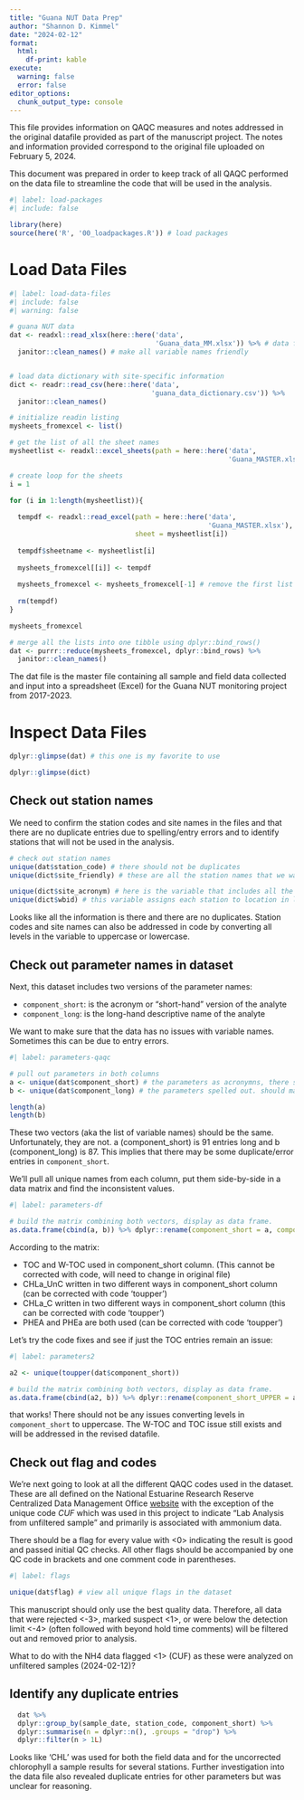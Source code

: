 ```yaml
---
title: "Guana NUT Data Prep"
author: "Shannon D. Kimmel"
date: "2024-02-12"
format: 
  html:
    df-print: kable
execute: 
  warning: false
  error: false    
editor_options: 
  chunk_output_type: console
---
```


This file provides information on QAQC measures and notes addressed in the original datafile provided as part of the manuscript project. The notes and information provided correspond to the original file uploaded on February 5, 2024.

This document was prepared in order to keep track of all QAQC performed on the data file to streamline the code that will be used in the analysis.

```r
#| label: load-packages
#| include: false

library(here)
source(here('R', '00_loadpackages.R')) # load packages

```

# Load Data Files

```r
#| label: load-data-files
#| include: false
#| warning: false

# guana NUT data
dat <- readxl::read_xlsx(here::here('data', 
                                    'Guana_data_MM.xlsx')) %>% # data from MM on 2024-02-26
  janitor::clean_names() # make all variable names friendly


# load data dictionary with site-specific information
dict <- readr::read_csv(here::here('data', 
                                   'guana_data_dictionary.csv')) %>%
  janitor::clean_names()

```

```r


# initialize readin listing
mysheets_fromexcel <- list()

# get the list of all the sheet names
mysheetlist <- readxl::excel_sheets(path = here::here('data', 
                                                      'Guana_MASTER.xlsx'))

# create loop for the sheets
i = 1

for (i in 1:length(mysheetlist)){
  
  tempdf <- readxl::read_excel(path = here::here('data', 
                                                 'Guana_MASTER.xlsx'), 
                               sheet = mysheetlist[i])
  
  tempdf$sheetname <- mysheetlist[i]
  
  mysheets_fromexcel[[i]] <- tempdf 
  
  mysheets_fromexcel <- mysheets_fromexcel[-1] # remove the first list object as it is the data dictionary
  
  rm(tempdf)
}

mysheets_fromexcel

# merge all the lists into one tibble using dplyr::bind_rows()
dat <- purrr::reduce(mysheets_fromexcel, dplyr::bind_rows) %>% 
  janitor::clean_names()

```

The dat file is the master file containing all sample and field data collected and input into a spreadsheet (Excel) for the Guana NUT monitoring project from 2017-2023.

# Inspect Data Files

```r
dplyr::glimpse(dat) # this one is my favorite to use

dplyr::glimpse(dict)

```

## Check out station names

We need to confirm the station codes and site names in the files and that there are no duplicate entries due to spelling/entry errors and to identify stations that will not be used in the analysis.

```r
# check out station names
unique(dat$station_code) # there should not be duplicates
unique(dict$site_friendly) # these are all the station names that we want to use in analysis

unique(dict$site_acronym) # here is the variable that includes all the nice acronymns for plotting
unique(dict$wbid) # this variable assigns each station to location in lake versus river

```

Looks like all the information is there and there are no duplicates. Station codes and site names can also be addressed in code by converting all levels in the variable to uppercase or lowercase.

## Check out parameter names in dataset 

Next, this dataset includes two versions of the parameter names:

-   `component_short`: is the acronym or "short-hand" version of the analyte
-   `component_long`: is the long-hand descriptive name of the analyte

We want to make sure that the data has no issues with variable names. Sometimes this can be due to entry errors. 

```r
#| label: parameters-qaqc

# pull out parameters in both columns
a <- unique(dat$component_short) # the parameters as acronymns, there should be no duplicates
b <- unique(dat$component_long) # the parameters spelled out. should match same number as previous

length(a)
length(b)
```

These two vectors (aka the list of variable names) should be the same. Unfortunately, they are not. a (component_short) is 91 entries long and b (component_long) is 87. This implies that there may be some duplicate/error entries in `component_short`. 

We'll pull all unique names from each column, put them side-by-side in a data matrix and find the inconsistent values.

```r
#| label: parameters-df

# build the matrix combining both vectors, display as data frame.
as.data.frame(cbind(a, b)) %>% dplyr::rename(component_short = a, component_long = b)


```

According to the matrix:

-   TOC and W-TOC used in component_short column. (This cannot be corrected with code, will need to change in original file)
-   CHLa_UnC written in two different ways in component_short column (can be corrected with code 'toupper')
-   CHLa_C written in two different ways in component_short column (this can be corrected with code 'toupper')
-   PHEA and PHEa are both used (can be corrected with code 'toupper')

Let's try the code fixes and see if just the TOC entries remain an issue:

```r
#| label: parameters2

a2 <- unique(toupper(dat$component_short))

# build the matrix combining both vectors, display as data frame.
as.data.frame(cbind(a2, b)) %>% dplyr::rename(component_short_UPPER = a2, component_long = b)

```

that works! There should not be any issues converting levels in `component_short` to uppercase. The W-TOC and TOC issue still exists and will be addressed in the revised datafile.

## Check out flag and codes

We're next going to look at all the different QAQC codes used in the dataset. These are all defined on the National Estuarine Research Reserve Centralized Data Management Office [website](https://cdmo.baruch.sc.edu/data/qaqc.cfm) with the exception of the unique code *CUF* which was used in this project to indicate "Lab Analysis from unfiltered sample" and primarily is associated with ammonium data.

There should be a flag for every value with <0> indicating the result is good and passed initial QC checks. All other flags should be accompanied by one QC code in brackets and one comment code in parentheses.

```r
#| label: flags

unique(dat$flag) # view all unique flags in the dataset
```

This manuscript should only use the best quality data. Therefore, all data that were rejected <-3>, marked suspect <1>, or were below the detection limit <-4> (often followed with beyond hold time comments) will be filtered out and removed prior to analysis. 

What to do with the NH4 data flagged <1> (CUF) as these were analyzed on unfiltered samples (2024-02-12)?

## Identify any duplicate entries

```r
  dat %>%
  dplyr::group_by(sample_date, station_code, component_short) %>%
  dplyr::summarise(n = dplyr::n(), .groups = "drop") %>%
  dplyr::filter(n > 1L) 
```

Looks like 'CHL' was used for both the field data and for the uncorrected chlorophyll a sample results for several stations. Further investigation into the data file also revealed duplicate entries for other parameters but was unclear for reasoning.

